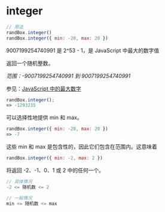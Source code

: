 # integer

```js
// 用法
randBox.integer()
randBox.integer({ min: -20, max: 20 })
```

<p class="pullquote">9007199254740991 是 2^53 - 1，是 JavaScript 中最大的数字值</p>

返回一个随机整数。

_范围：-9007199254740991 到 9007199254740991_

参见：[JavaScript 中的最大数字](http://vq.io/16qnIYj)

```js
randBox.integer();
=> -1293235
```

可以选择性地提供 min 和 max。

```js
randBox.integer({ min: -20, max: 20 })
=> -7
```

这些 min 和 max 是包含性的，因此它们包含在范围内。这意味着
```js
randBox.integer({ min: -2, max: 2 })
```
将返回 -2、-1、0、1 或 2 中的任何一个。

```js
// 具体情况
-2 <= 随机数 <= 2

// 一般情况
min <= 随机数 <= max
```
